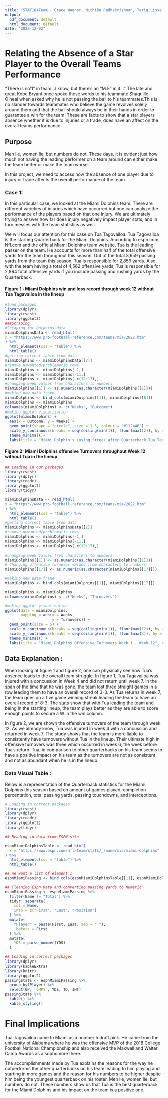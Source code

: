 ---
title: "STAT184Team - Grace Wagner, Nithika Radhakrishnan, Tariq Lisse "
output:
  pdf_document: default
  html_document: default
date: "2022-12-02"
---

# Relating the Absence of a Star Player to the Overall Teams Performance

"There is no "I" in team...I know, but there's an "M.E" in it..." The late and great Kobe Bryant once spoke these words to his teammate Shaquille O'neal when asked why he is not passing the ball to his teammates.This is no slander towards teammates who believe the game revolves solely around them and that the ball should always be in their hands in order to guarantee a win for the team. These are facts to show that a star players absence whether it is due to injuries or a trade, does have an affect on the overall teams performance. 

## Purpose

Men lie, women lie, but numbers do not. These days, it is evident just how much not having the leading performer on a team around can either make the team better or make the team worse.

In this project, we need to access how the absence of one player due to injury or trade affects the overall performance of the team. 

### Case 1:

In this particular case, we looked at the Miami Dolphins team. There are different varieties of injuries which have occurred but one can analyze the performance of the players based on that one injury. We are ultimately trying to answer how far does injury negatively impact player stats, and in turn messes with the team statistics as well. 

We will focus our attention for this case on Tua Tagovailoa. Tua Tagovailoa is the starting Quarterback for the Miami Dolphins. According to espn.com, Nfl.com and the official Miami Dolphins team website, Tua is the leading passer on the team. He accounts for more than half of the total offensive yards for the team throughout this season. Out of the total 3,659 passing yards from the team this season, Tua is responsible for 2,859 yards. Also, with the team having a total of 4,562 offensive yards, Tua is responsible for 2,894 total offensive yards if you include passing and rushing yards by the Quarterback.

#### Figure 1 : Miami Dolphins win and loss record through week 12 without Tua Tagavailoa in the lineup
```{r, echo=FALSE, warning=FALSE, message=FALSE}
#load packages
library(dplyr)
library(rvest)
library(ggplot2)
###Scraping
#Scraping for Dolphins data
miamiDolphinsData <- read_html(
x = "https://www.pro-football-reference.com/teams/mia/2022.htm"
) %>%
  html_elements(css = "table") %>%
  html_table()
#getting correct table from data 
miamiDolphins <- miamiDolphinsData[[2]]
#remove unwanted/problematic rows
miamiDolphins <- miamiDolphins[-1,]
miamiDolphins <- miamiDolphins[-11,]
miamiDolphins <- miamiDolphins[-c(12:17),]
#changing week values from characters to numbers
miamiDolphins[[1]] <- as.numeric(as.character(miamiDolphins[[1]]))
#making new data frame
miamiDolphins <- bind_cols(miamiDolphins[[1]], miamiDolphins[[6]])
miamiDolphins <- miamiDolphins
colnames(miamiDolphins) <- c("Weeks", "Outcome")
#making ggplot visualization
ggplot(miamiDolphins) +
  aes(x = Outcome, y = Weeks) +
  geom_point(shape = "circle", size = 1.5, colour = "#112446") +
  scale_y_continuous(breaks = seq(ceiling(min(1)), floor(max(12)), by = 1))+
  theme_minimal()+
  labs(title = "Miami Dolphin's Losing Streak after Quarterback Tua Tagovailoa was Injured", caption = "Stats from the 2022-2023 season, up to week 12.\nWeek 11 was a bye week.", subtitle = "Tua Tagovailoa was injured with a concussion in week 4 and did not return until week 7.",  x = "Wins and Losses", y = "Weeks")
```

#### Figure 2: Miami Dolphins offensive Turnovers throughout Week 12 without Tua in the lineup
```{r setup, include=FALSE}
## Loading in our packages
library(rvest)
library(dplyr)
library(readr)
library(ggplot2)
library(tidyr)

miamiDolphinsData <- read_html(
x = "https://www.pro-football-reference.com/teams/mia/2022.htm"
) %>%
  html_elements(css = "table") %>%
  html_table()
#getting correct table from data 
miamiDolphins <- miamiDolphinsData[[2]]
#remove unwanted/problematic rows
miamiDolphins <- miamiDolphins[-1,]
miamiDolphins <- miamiDolphins[-11,]
miamiDolphins <- miamiDolphins[-c(12:17),]

#changing week values from characters to numbers
miamiDolphins[[1]] <- as.numeric(as.character(miamiDolphins[[1]]))
# Changing offensive turnover values from characters to numbers
miamiDolphins[[17]] <- as.numeric(as.character(miamiDolphins[[17]]))

#making new data frame
miamiDolphins <- bind_cols(miamiDolphins[[1]], miamiDolphins[[17]])

miamiDolphins <- miamiDolphins
colnames(miamiDolphins) <- c("Weeks", "Turnovers")

```
```{r, echo=FALSE, warning=FALSE}
#making ggplot visualization
ggplot(data = miamiDolphins,
       mapping = aes(x = Weeks,
                     y = Turnovers)) +
  geom_point(size = 5) +
  scale_x_continuous(breaks = seq(ceiling(min(1)), floor(max(12)), by = 1)) +
  scale_y_continuous(breaks = seq(ceiling(min(1)), floor(max(3)), by = 1)) +
  theme_minimal() +
  labs(title = "Miami Dolphins Offensive Turnovers Week 1 - Week 12", caption = "Week 11 represents a bye week (no games)", subtitle = "Tua leaves with concussion in week 4 and an ankle injury during week 12", x = "Weeks", y = "Turnovers")
```

## Data Explanation :

When looking at figure 1 and figure 2, one can physically see how Tua's absence leads to the overall team struggle. In figure 1, Tua Tagavailoa was injured with a concussion in Week 4 and did not return until week 7. In the span of the time that he was gone, the team lost three straight games in a row leading them to have an overall record of 3-3. As Tua returns in week 7, the team goes on a five game winning streak leading the team to have an overall record of 8-3. The stats show that with Tua leading the team and being in the starting lineup, the team plays better as they are able to score enough points to secure a W in the win column.

In figure 2, we are shown the offensive turnovers of the team through week 12. As we already know, Tua was injured in week 4 with a concussion and returned in week 7. The study shows that the team is more liable to consistently have turnovers without Tua in the lineup. Their ultimate high in offensive turnovers was three which occurred in week 6, the week before Tua's return. Tua, in comparison to other quarterbacks on his team seems to have a positive impact on his team as the turnovers are not as consistent and not as abundant when he is in the lineup. 

### Data Visual Table :

Below is a representation of the Quarterback statistics for the Miami Dolphins this season based on amount of games played, completion percentation, total passing yards, passing touchdowns, and interceptions.

```{r, echo=FALSE, warning=FALSE, message=FALSE}
# Loading in correct packages
library(rvest)
library(dplyr)
library(readr)
library(ggplot2)
library(tidyr)

## Reading in data from ESPN site

espnMiamiDolphinsTable <- read_html(
  x = "https://www.espn.com/nfl/team/stats/_/name/mia/miami-dolphins"
) %>%
  html_elements(css = "table") %>%
  html_table()

## We want a list of element 1 
espnMiamiPassing <- bind_cols(espnMiamiDolphinsTable[[1]], espnMiamiDolphinsTable[[2]])

## Cleaning Espn Data and converting passing yards to numeric
espnMiamiPassing <- espnMiamiPassing %>%
  filter(Name != "Total") %>%
  tidyr::separate(
    col = Name,
    into = c("First", "Last", "Position")
  ) %>%
  mutate(
    "Player" = paste(First, Last, sep = " "),
    .before = First
  ) %>%
  mutate(
    YDS = parse_number(YDS)
  )
```

```{r, echo=FALSE, warning=FALSE, message=FALSE}
## Loading in correct packages
library(dplyr)
library(kableExtra)
library(knitr)
library(ggplot2)
passingStats <- espnMiamiPassing %>%
  group_by(Player) %>%
  select(GP, `CMP%`, YDS, TD, INT)
passingStats %>%
  kable() %>%
  kable_styling()
```

# Final Implications

Tua Tagovailoa came to Miami as a number 5 draft pick. He came from the university of Alabama where he was the offensive MVP of the 2018 College Football National Championship and also received the Maxwell and Walter Camp Awards as a sophomore there.

The accomplishments made by Tua explains the reasons for the way he outperforms the other quarterbacks on his team leading to him playing and starting in more games and the reason for his numbers to be higher despite him being the youngest quarterback on his roster. Men lie, women lie, but numbers do not. These numbers show us that Tua is the best quarterback for the Miami Dolphins and his impact on the team is a positive one.

